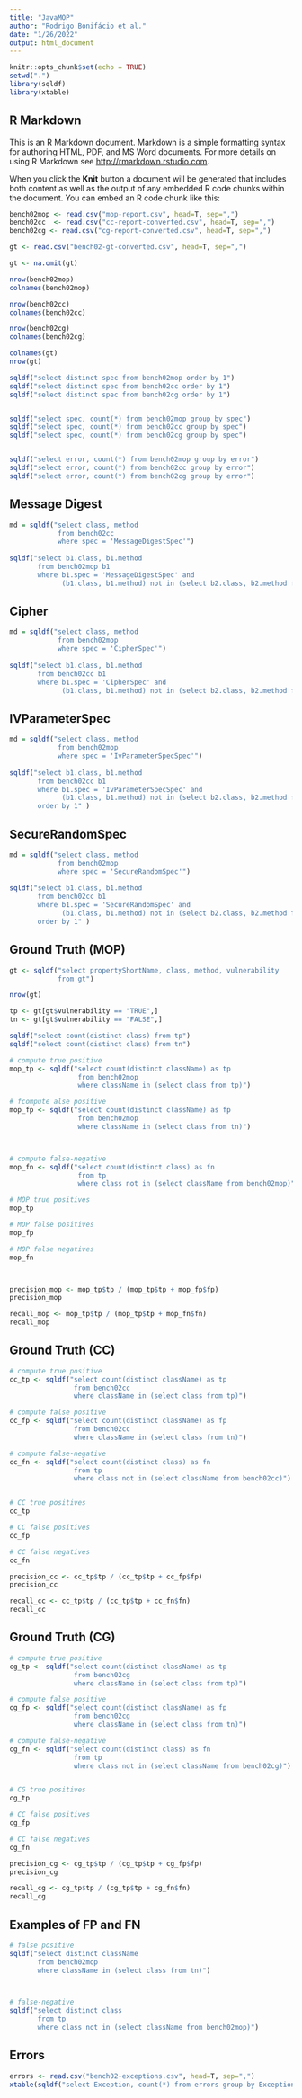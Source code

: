 ```yaml
---
title: "JavaMOP"
author: "Rodrigo Bonifácio et al."
date: "1/26/2022"
output: html_document
---
```


```r
knitr::opts_chunk$set(echo = TRUE)
setwd(".")
library(sqldf)
library(xtable)
```

## R Markdown

This is an R Markdown document. Markdown is a simple formatting syntax for authoring HTML, PDF, and MS Word documents. For more details on using R Markdown see <http://rmarkdown.rstudio.com>.

When you click the **Knit** button a document will be generated that includes both content as well as the output of any embedded R code chunks within the document. You can embed an R code chunk like this:

```r
bench02mop <- read.csv("mop-report.csv", head=T, sep=",")
bench02cc  <- read.csv("cc-report-converted.csv", head=T, sep=",")
bench02cg <- read.csv("cg-report-converted.csv", head=T, sep=",")

gt <- read.csv("bench02-gt-converted.csv", head=T, sep=",")

gt <- na.omit(gt)

nrow(bench02mop)
colnames(bench02mop)

nrow(bench02cc)
colnames(bench02cc)

nrow(bench02cg)
colnames(bench02cg)

colnames(gt)
nrow(gt)
```

```r
sqldf("select distinct spec from bench02mop order by 1")
sqldf("select distinct spec from bench02cc order by 1")
sqldf("select distinct spec from bench02cg order by 1")


sqldf("select spec, count(*) from bench02mop group by spec")
sqldf("select spec, count(*) from bench02cc group by spec")
sqldf("select spec, count(*) from bench02cg group by spec")


sqldf("select error, count(*) from bench02mop group by error")
sqldf("select error, count(*) from bench02cc group by error")
sqldf("select error, count(*) from bench02cg group by error")
```

## Message Digest

```r
md = sqldf("select class, method 
            from bench02cc 
            where spec = 'MessageDigestSpec'")
            
sqldf("select b1.class, b1.method 
       from bench02mop b1 
       where b1.spec = 'MessageDigestSpec' and 
             (b1.class, b1.method) not in (select b2.class, b2.method from md b2)")
```

## Cipher

```r
md = sqldf("select class, method 
            from bench02mop
            where spec = 'CipherSpec'")
            
sqldf("select b1.class, b1.method 
       from bench02cc b1 
       where b1.spec = 'CipherSpec' and 
             (b1.class, b1.method) not in (select b2.class, b2.method from md b2)")
```

## IVParameterSpec

```r
md = sqldf("select class, method 
            from bench02mop
            where spec = 'IvParameterSpecSpec'")
            
sqldf("select b1.class, b1.method 
       from bench02cc b1 
       where b1.spec = 'IvParameterSpecSpec' and 
             (b1.class, b1.method) not in (select b2.class, b2.method from md b2)
       order by 1" )
```


## SecureRandomSpec

```r
md = sqldf("select class, method 
            from bench02mop
            where spec = 'SecureRandomSpec'")
            
sqldf("select b1.class, b1.method 
       from bench02cc b1 
       where b1.spec = 'SecureRandomSpec' and 
             (b1.class, b1.method) not in (select b2.class, b2.method from md b2)
       order by 1" )
```


## Ground Truth (MOP)

```r
gt <- sqldf("select propertyShortName, class, method, vulnerability 
            from gt")

nrow(gt)

tp <- gt[gt$vulnerability == "TRUE",]
tn <- gt[gt$vulnerability == "FALSE",]

sqldf("select count(distinct class) from tp")
sqldf("select count(distinct class) from tn")

# compute true positive 
mop_tp <- sqldf("select count(distinct className) as tp
                 from bench02mop 
                 where className in (select class from tp)")

# fcompute alse positive 
mop_fp <- sqldf("select count(distinct className) as fp
                 from bench02mop 
                 where className in (select class from tn)")



# compute false-negative  
mop_fn <- sqldf("select count(distinct class) as fn
                 from tp 
                 where class not in (select className from bench02mop)")

# MOP true positives
mop_tp

# MOP false positives
mop_fp

# MOP false negatives
mop_fn



precision_mop <- mop_tp$tp / (mop_tp$tp + mop_fp$fp)
precision_mop

recall_mop <- mop_tp$tp / (mop_tp$tp + mop_fn$fn)
recall_mop
```


## Ground Truth (CC)

```r
# compute true positive 
cc_tp <- sqldf("select count(distinct className) as tp
                from bench02cc
                where className in (select class from tp)")

# compute false positive 
cc_fp <- sqldf("select count(distinct className) as fp
                from bench02cc
                where className in (select class from tn)")

# compute false-negative  
cc_fn <- sqldf("select count(distinct class) as fn
                from tp 
                where class not in (select className from bench02cc)")


# CC true positives
cc_tp

# CC false positives
cc_fp

# CC false negatives
cc_fn

precision_cc <- cc_tp$tp / (cc_tp$tp + cc_fp$fp)
precision_cc

recall_cc <- cc_tp$tp / (cc_tp$tp + cc_fn$fn)
recall_cc
```

## Ground Truth (CG)

```r
# compute true positive 
cg_tp <- sqldf("select count(distinct className) as tp
                from bench02cg
                where className in (select class from tp)")

# compute false positive 
cg_fp <- sqldf("select count(distinct className) as fp
                from bench02cg
                where className in (select class from tn)")

# compute false-negative  
cg_fn <- sqldf("select count(distinct class) as fn
                from tp 
                where class not in (select className from bench02cg)")


# CG true positives
cg_tp

# CC false positives
cg_fp

# CC false negatives
cg_fn

precision_cg <- cg_tp$tp / (cg_tp$tp + cg_fp$fp)
precision_cg

recall_cg <- cg_tp$tp / (cg_tp$tp + cg_fn$fn)
recall_cg
```

## Examples of FP and FN 

```r
# false positive 
sqldf("select distinct className
       from bench02mop 
       where className in (select class from tn)")



# false-negative  
sqldf("select distinct class
       from tp 
       where class not in (select className from bench02mop)")
```

## Errors

```r
errors <- read.csv("bench02-exceptions.csv", head=T, sep=",")
xtable(sqldf("select Exception, count(*) from errors group by Exception order by 2 desc"))
```